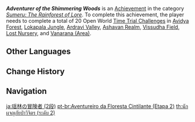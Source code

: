 {{Achievement Infobox
|title        = Adventurer of the Shimmering Woods
|id           = 80172
|order id     = 172
|category     = Sumeru: The Rainforest of Lore
|description  = Complete a total of 20 Open World [[Time Trial Challenges]] in [[Avidya Forest]], [[Lokapala Jungle]], [[Ardravi Valley]], [[Ashavan Realm]], [[Vissudha Field]], [[Lost Nursery]], and [[Vanarana (Area)]].
|requirements = 
|set          = Adventurer of the Shimmering Woods
|tier         = 2
|tiers_total  = 3
|primogems    = 10
|tracking     = Tracks the amount of Open World mechanism-activated Time Trial Challenges completed.
|topic        = Time Trial Challenges
|hidden       = 
|type         = 
}}
'''''Adventurer of the Shimmering Woods''''' is an [[Achievement]] in the category ''[[Sumeru: The Rainforest of Lore]]''. To complete this achievement, the player needs to complete a total of 20 Open World [[Time Trial Challenges]] in [[Avidya Forest]], [[Lokapala Jungle]], [[Ardravi Valley]], [[Ashavan Realm]], [[Vissudha Field]], [[Lost Nursery]], and [[Vanarana (Area)]].
<!--
==Gameplay Notes==

==Trivia==

==Video Guides==
{{EVT
|video1   = 
|caption1 = 
}}
-->
==Other Languages==
{{Other Languages|Transclude = Adventurer of the Shimmering Woods}}

==Change History==
{{Change History|3.0}}
<!--
==References==
{{Reflist}}
-->
==Navigation==
{{Achievement Navbox}}

[[ja:瑶林の冒険者 (2段)]]
[[pt-br:Aventureiro da Floresta Cintilante (Etapa 2)]]
[[th:นักผจญภัยป่าวิจิตร (ระดับ 2)]]